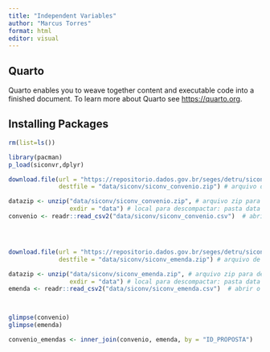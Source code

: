 ```yaml
---
title: "Independent Variables"
author: "Marcus Torres"
format: html
editor: visual
---
```


## Quarto

Quarto enables you to weave together content and executable code into a finished document. To learn more about Quarto see <https://quarto.org>.

## Installing Packages

```r
rm(list=ls())

library(pacman)
p_load(siconvr,dplyr)
```

```r



download.file(url = "https://repositorio.dados.gov.br/seges/detru/siconv_convenio.csv.zip", # url do arquivo para baixar
              destfile = "data/siconv/siconv_convenio.zip") # arquivo de destino (incluindo em qual pasta deve fazer o download)

datazip <- unzip("data/siconv/siconv_convenio.zip", # arquivo zip para descompactar
                 exdir = "data") # local para descompactar: pasta data
convenio <- readr::read_csv2("data/siconv/siconv_convenio.csv")  # abrir o arquivo csv





```

```r



download.file(url = "https://repositorio.dados.gov.br/seges/detru/siconv_emenda.csv.zip", # url do arquivo para baixar
              destfile = "data/siconv/siconv_emenda.zip") # arquivo de destino (incluindo em qual pasta deve fazer o download)

datazip <- unzip("data/siconv/siconv_emenda.zip", # arquivo zip para descompactar
                 exdir = "data") # local para descompactar: pasta data
emenda <- readr::read_csv2("data/siconv/siconv_emenda.csv")  # abrir o arquivo csv




```

```r

glimpse(convenio)
glimpse(emenda)
```

```r

convenio_emendas <- inner_join(convenio, emenda, by = "ID_PROPOSTA")

```
